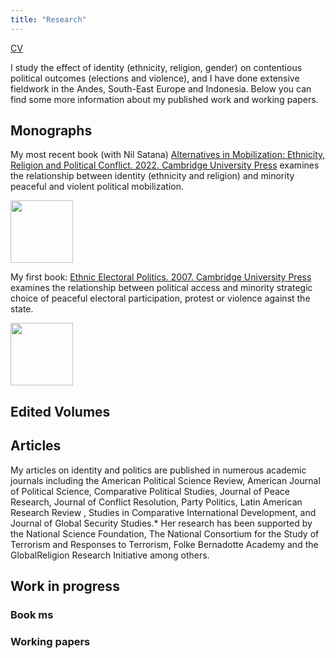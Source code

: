 ```yaml
---
title: "Research"
---
```


[CV](files/Birnir_CV.pdf)

I study the effect of identity (ethnicity, religion, gender) on contentious political outcomes (elections and violence), and I have done extensive fieldwork in the Andes, South-East Europe and Indonesia. Below you can find some more information about my published work and working papers.

## Monographs

::: column-body
My most recent book (with Nil Satana) [Alternatives in Mobilization: Ethnicity, Religion and Political Conflict. 2022. Cambridge University Press](https://www.amazon.com/Alternatives-Mobilization-Ethnicity-Religion-Political-ebook/dp/B09YM2XZFT/ref=sr_1_3?crid=3BVVYV26GAIY4&keywords=Birnir+Johanna&qid=1677881510&sprefix=birnir+johanna%2Caps%2C144&sr=8-3) examines the relationship between identity (ethnicity and religion) and minority peaceful and violent political mobilization.
:::

\vspace{-2cm}
::: column-margin
![](images/Alternatives.png){width="100"}
:::

\vspace{5cm}

::: column-body
My first book: [Ethnic Electoral Politics. 2007. Cambridge University Press](https://www.amazon.com/Ethnicity-Electoral-Politics-J%C3%B3hanna-Krist%C3%ADn-ebook/dp/B0014D3T5U/ref=sr_1_1?crid=3BVVYV26GAIY4&keywords=Birnir+Johanna&qid=1677881738&sprefix=birnir+johanna%2Caps%2C144&sr=8-1) examines the relationship between political access and minority strategic choice of peaceful electoral participation, protest or violence against the state.
:::

::: column-margin
![](images/EEPolitics.png){width="100"}
:::

## Edited Volumes

## Articles

My articles on identity and politics are published in numerous academic journals including the American Political Science Review, American Journal of Political Science, Comparative Political Studies, Journal of Peace Research, Journal of Conflict Resolution, Party Politics, Latin American Research Review , Studies in Comparative International Development, and Journal of Global Security Studies.\* Her research has been supported by the National Science Foundation, The National Consortium for the Study of Terrorism and Responses to Terrorism, Folke Bernadotte Academy and the GlobalReligion Research Initiative among others.

## Work in progress

### Book ms

### Working papers
